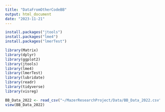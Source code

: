 ```yaml
---
title: "DataFromOtherCodeBB"
output: html_document
date: "2023-11-21"
---
```


```r
install.packages("jtools")
install.packages("lme4")
install.packages("lmerTest")

library(Matrix)
library(dplyr)
library(ggplot2)
library(jtools)
library(lme4)
library(lmerTest)
library(lubridate)
library(readr)
library(tidyverse)
library(visreg)

BB_Data_2022 <- read_csv("~/MazerResearchProject/Data/BB_Data_2022.csv")
view(BB_Data_2022)
```


